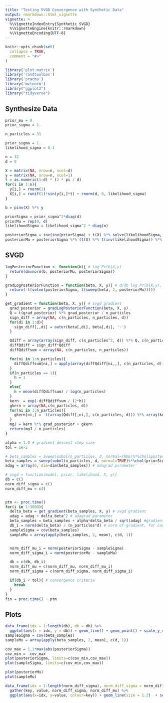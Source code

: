 ```yaml
---
title: "Testing SVGD Convergence with Synthetic Data"
output: rmarkdown::html_vignette
vignette: >
  %\VignetteIndexEntry{Synthetic SVGD}
  %\VignetteEngine{knitr::rmarkdown}
  %\VignetteEncoding{UTF-8}
---
```


```r
knitr::opts_chunk$set(
  collapse = TRUE,
  comment = "#>"
)
```

```r
library('plot.matrix')
library('randtoolbox')
library('pracma')
library('mvtnorm')
library("ggplot2")
library("tidyverse")
```

## Synthesize Data
```r
prior_mu = 0.
prior_sigma = 1.

n_particles = 31

prior_sigma = 1.
likelihood_sigma = 0.1

n = 32
d = 8

X = matrix(NA, nrow=n, ncol=d)
y = matrix(NA, nrow=n, ncol=1)
t = as.numeric(1:d) * (2 * pi / d)
for(i in 1:n){
  y[i,] = rnorm(1)
  X[i,] = runif(1)*sin(y[i,]*t) + rnorm(d, 0, likelihood_sigma)
}

b = pinv(X) %*% y

priorSigma = prior_sigma^2*diag(d)
priorMu = rep(0, d)
likelihoodSigma = likelihood_sigma^2 * diag(n)

posteriorSigma = inv(inv(priorSigma) + t(X) %*% solve(likelihoodSigma, X))
posteriorMu = posteriorSigma %*% (t(X) %*% t(inv(likelihoodSigma)) %*% y)
```

## SVGD
```r
logPosteriorFunction <- function(b){ # log Pr(b|X,y)
  return(dmvnorm(b, posteriorMu, posteriorSigma))
}

gradLogPosteriorFunction = function(beta, X, y){ # d/db log Pr(b|X,y), specific to logistic likelihood and normal prior
  return(-t(solve(posteriorSigma, t(sweep(beta, 2, posteriorMu)))))
}

get_gradient = function(beta, X, y){ # svgd gradient
  grad_posterior = gradLogPosteriorFunction(beta, X, y)
  Q = t(grad_posterior) %*% grad_posterior / n_particles
  sign_diff = array(NA, c(n_particles, n_particles, d))
  for(di in 1:d){
    sign_diff[,,di] = outer(beta[,di], beta[,di], '-')
  }

  Qdiff = array(array(sign_diff, c(n_particles^2, d)) %*% Q, c(n_particles, n_particles, d))
  diffQdiff = sign_diff*Qdiff
  diffQdiffsum = array(NA, c(n_particles, n_particles))

  for(ni in 1:n_particles){
    diffQdiffsum[ni,] = apply(array(diffQdiff[ni,,], c(n_particles, d)), 1, sum)
  }
  if(n_particles == 1){
    h = 1
  }
  else{
    h = mean(diffQdiffsum) / log(n_particles)
  }
  kern  = exp(-diffQdiffsum / (2*h))
  gkern = array(NA,c(n_particles, d))
  for(ni in 1:n_particles){
    gkern[ni,] = -t(array(Qdiff[,ni,], c(n_particles, d))) %*% array(kern[ni,], c(n_particles, 1))/ h
  }
  mgJ = kern %*% grad_posterior + gkern
  return(mgJ / n_particles)
}

alpha = 1.0 # gradient descent step size
tol = 1e-5

# beta_samples = sweep(sobol(n_particles, d, normal=TRUE)%*%chol(posteriorSigma), 2, array(posteriorMu))
beta_samples = sweep(sobol(n_particles, d, normal=TRUE)%*%chol(priorSigma), 2, array(priorMu))
adag = array(0, dim=dim(beta_samples)) # adagrad parameter

# svgd = function(model, prior, likelihood, X, y){
db = c()
norm_diff_sigma = c()
norm_diff_mu = c()


ptm <- proc.time()
for(i in 1:3000){
  delta_beta = get_gradient(beta_samples, X, y) # svgd gradient
  adag = adag + delta_beta^2 # adagrad parameter
  beta_samples = beta_samples + alpha*delta_beta / sqrt(adag) #gradient descent via adagrad
  db_i = norm(delta_beta) / (n_particles*d) # norm of gradient, for convergence criteria
  sampleSigma = cov(beta_samples)
  sampleMu = array(apply(beta_samples, 2, mean), c(d, 1))


  norm_diff_mu_i = norm(posteriorSigma - sampleSigma)
  norm_diff_sigma_i = norm(posteriorMu - sampleMu)

  db = c(db, db_i)
  norm_diff_mu = c(norm_diff_mu, norm_diff_mu_i)
  norm_diff_sigma = c(norm_diff_sigma, norm_diff_sigma_i)

  if(db_i < tol){ # convergence criteria
    break
  }
}
fin = proc.time() - ptm
```

## Plots
```r
data_frame(idx = 1:length(db), db = db) %>%
  ggplot(aes(x = idx, y = db)) + geom_line() + geom_point() + scale_y_continuous(trans='log10')
sampleSigma = cov(beta_samples)
sampleMu = array(apply(beta_samples, 2, mean), c(d, 1))

cov_max = 1.1*max(abs(posteriorSigma))
cov_min = -cov_max
plot(posteriorSigma, limits=c(cov_min,cov_max))
plot(sampleSigma, limits=c(cov_min,cov_max))

plot(posteriorMu)
plot(sampleMu)

data_frame(idx = 1:length(norm_diff_sigma), norm_diff_sigma = norm_diff_sigma, norm_diff_mu = norm_diff_mu) %>%
  gather(key, value, norm_diff_sigma, norm_diff_mu) %>%
  ggplot(aes(x=idx, y=value, colour=key)) + geom_line(size = 1.2)  + scale_y_continuous(trans='log10')
```



